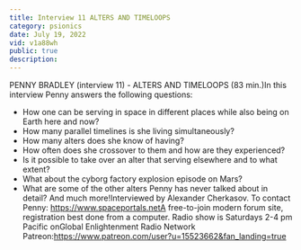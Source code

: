 ```yaml
---
title: Interview 11 ALTERS AND TIMELOOPS
category: psionics
date: July 19, 2022
vid: v1a88wh
public: true
description:
---
```

PENNY BRADLEY (interview 11) - ALTERS AND TIMELOOPS (83 min.)In this interview Penny answers the following questions:
- How one can be serving in space in different places while also being on Earth here and now?
- How many parallel timelines is she living simultaneously?
- How many alters does she know of having?
- How often does she crossover to them and how are they experienced?
- Is it possible to take over an alter that serving elsewhere and to what extent?
- What about the cyborg factory explosion episode on Mars?
- What are some of the other alters Penny has never talked about in detail?
And much more!Interviewed by Alexander Cherkasov.
To contact Penny:
https://www.spaceportals.net​​​​A free-to-join modern forum site, registration best done from a computer.
Radio show is Saturdays 2-4 pm Pacific onGlobal Enlightenment Radio Network
Patreon:https://www.patreon.com/user?u=15523662&fan_landing=true
